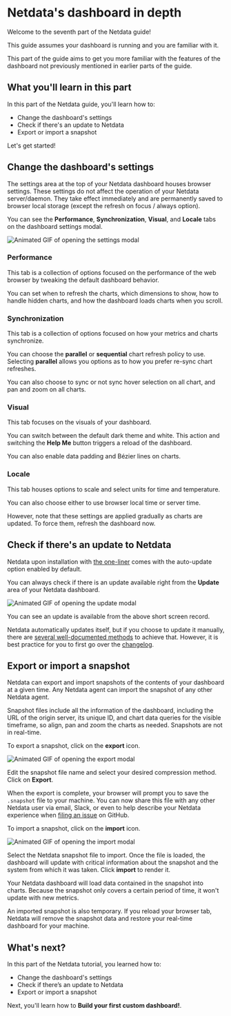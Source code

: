 # Netdata's dashboard in depth

Welcome to the seventh part of the Netdata guide!

This guide assumes your dashboard is running and you are familiar with it. 

This part of the guide aims to get you more familiar with the features of the dashboard 
not previously mentioned in earlier parts of the guide.

## What you'll learn in this part

In this part of the Netdata guide, you'll learn how to:

-   Change the dashboard's settings
-   Check if there's an update to Netdata
-   Export or import a snapshot

Let's get started!

## Change the dashboard's settings

The settings area at the top of your Netdata dashboard houses browser settings. 
These settings do not affect the operation of your Netdata server/daemon.
They take effect immediately and are permanently saved to browser 
local storage (except the refresh on focus / always option).

You can see the **Performance**, **Synchronization**, **Visual**, and **Locale** tabs on the dashboard settings modal. 

![Animated GIF of opening the settings modal](https://user-images.githubusercontent.com/12263278/64901553-967f3880-d692-11e9-95ac-dd485d36535c.gif)



### Performance

This tab is a collection of options focused on the performance of the
 web browser by tweaking the default dashboard behavior. 

You can set when to refresh the charts, which dimensions to show, how to handle hidden charts, and how the dashboard loads charts when you scroll.

### Synchronization

This tab is a collection of options focused on how your metrics and charts synchronize. 

You can choose the **parallel** or **sequential** chart refresh policy to use. 
Selecting **parallel** allows you options as to how you prefer re-sync chart refreshes.

You can also choose to sync or not sync hover selection on all chart, and pan and zoom on all charts.

### Visual

This tab focuses on the visuals of your dashboard.

You can switch between the default dark theme and white. 
This action and switching the **Help Me** button triggers a reload of the dashboard.

You can also enable data padding and Bézier lines on charts.

### Locale

This tab houses options to scale and select units for time and temperature.

You can also choose either to use browser local time or server time. 

However, note that these settings are applied gradually as charts are updated. 
To force them, refresh the dashboard now. 



## Check if there's an update to Netdata

Netdata upon installation with [the one-liner](https://docs.netdata.cloud/packaging/installer/#one-line-installation) 
comes with the auto-update option enabled by default.

You can always check if there is an update available right from the **Update** area of your Netdata dashboard.

![Animated GIF of opening the update modal](https://user-images.githubusercontent.com/12263278/64876743-be957a00-d647-11e9-83dd-2f0a8df572cb.gif)

You can see an update is available from the above short screen record.

Netdata automatically updates itself, but if you choose to update it manually, there are [several well-documented methods](https://docs.netdata.cloud/packaging/installer/update/) to achieve that. 
However, it is best practice for you to first go over the [changelog](https://docs.netdata.cloud/changelog/).

## Export or import a snapshot

Netdata can export and import snapshots of the contents of your dashboard at a given time. Any Netdata agent can import the snapshot of any other Netdata agent. 

Snapshot files include all the information of the dashboard, including the URL of the origin server, its unique
ID, and chart data queries for the visible timeframe, so align, pan and zoom the charts as needed. Snapshots are not in
real-time.

To export a snapshot, click on the **export** icon.

![Animated GIF of opening the export modal](https://user-images.githubusercontent.com/12263278/64901454-48b60080-d691-11e9-9c14-1539bc841735.gif)

Edit the snapshot file name and select your desired compression method. Click on **Export**.

When the export is complete, your browser will prompt you to save the `.snapshot` file to your machine. You can now share this file with any other Netdata user via email, Slack, or even to help describe your Netdata experience when [filing an issue](https://github.com/netdata/netdata/issues/new/choose) on GitHub.

To import a snapshot, click on the **import** icon.

![Animated GIF of opening the import modal](https://user-images.githubusercontent.com/12263278/64901503-ee696f80-d691-11e9-9678-8d0e2a162402.gif)

Select the Netdata snapshot file to import. Once the file is loaded, the dashboard will update with critical information about the snapshot and the system from which it was taken. Click **import** to render it.

Your Netdata dashboard will load data contained in the snapshot into charts. Because the snapshot only covers a certain
period of time, it won't update with new metrics.

An imported snapshot is also temporary. If you reload your browser tab, Netdata will remove the snapshot data and
restore your real-time dashboard for your machine.

 ## What's next?

In this part of the Netdata tutorial, you learned how to:

-   Change the dashboard's settings
-   Check if there’s an update to Netdata
-   Export or import a snapshot

Next, you'll learn how to **Build your first custom dashboard!**.
